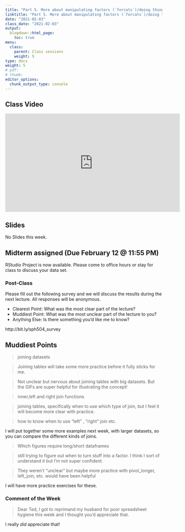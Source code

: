 ```yaml
---
title: "Part 5. More about manipulating factors (`forcats`)/doing things with multiple tables/functions()"
linktitle: "Part 5. More about manipulating factors (`forcats`)/doing things with multiple tables/functions()"
date: "2021-02-03"
class_date: "2021-02-03"
output:
  blogdown::html_page:
    toc: true
menu:
  class:
    parent: Class sessions
    weight: 5
type: docs
weight: 5
# pdf: 
# thumb: 
editor_options: 
  chunk_output_type: console
---
```


## Class Video

<iframe width="560" height="315" src="https://www.youtube.com/embed/V4EACQWT8O8" frameborder="0" allow="accelerometer; autoplay; clipboard-write; encrypted-media; gyroscope; picture-in-picture" allowfullscreen></iframe>

## Slides

No Slides this week.

## Midterm assigned (Due February 12 @ 11:55 PM)

RStudio Project is now available. Please come to office hours or stay for class to discuss your data set.

### Post-Class

Please fill out the following survey and we will discuss the results during the next lecture. All responses will be anonymous.

- Clearest Point: What was the most clear part of the lecture?
- Muddiest Point: What was the most unclear part of the lecture to you?
- Anything Else: Is there something you'd like me to know?

http://bit.ly/sph504_survey

## Muddiest Points

> joining datasets

> Joining tables will take some more practice before it fully sticks for me.

> Not unclear but nervous about joining tables with big datasets. But the GIFs are super helpful for illustrating the concept!

> inner,left and right join functions

> joining tables, specifically when to use which type of join, but I feel it will become more clear with practice.

> how to know when to use "left " , "right" join etc.

I will put together some more examples next week, with larger datasets, so you can compare the different kinds of joins.

> Which figures require long/short dataframes

> still trying to figure out when to turn stuff into a factor. I think I sort of understand it but I'm not super confident.

> They weren't "unclear" but maybe more practice with pivot_longer, left_join, etc. would have been helpful

I will have more practice exercises for these. 

### Comment of the Week

> Dear Ted, I got to reprimand my husband for poor spreadsheet hygiene this week and I thought you'd appreciate that.

I really *did* appreciate that!

